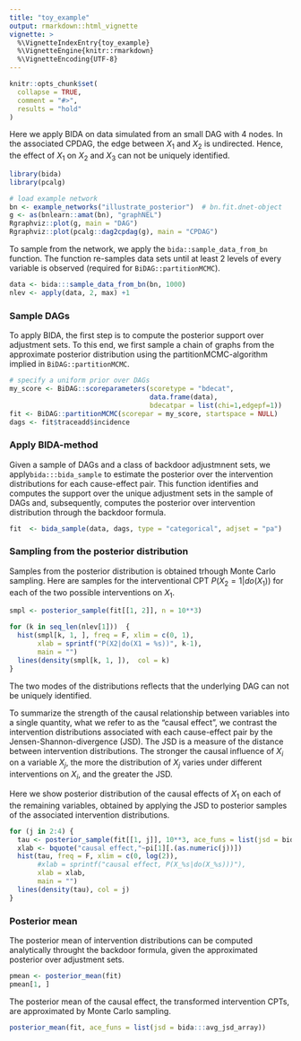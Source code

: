 ```yaml
---
title: "toy_example"
output: rmarkdown::html_vignette
vignette: >
  %\VignetteIndexEntry{toy_example}
  %\VignetteEngine{knitr::rmarkdown}
  %\VignetteEncoding{UTF-8}
---
```


```r
knitr::opts_chunk$set(
  collapse = TRUE,
  comment = "#>",
  results = "hold"
)
```



Here we apply BIDA on data simulated from an small DAG with 4 nodes. 
In the associated CPDAG, the edge between $X_1$ and $X_2$ is undirected.
Hence, the effect of $X_1$ on $X_2$ and $X_3$ can not be uniquely identified.


```r
library(bida)
library(pcalg)

# load example network
bn <- example_networks("illustrate_posterior")  # bn.fit.dnet-object
g <- as(bnlearn::amat(bn), "graphNEL")
Rgraphviz::plot(g, main = "DAG")
Rgraphviz::plot(pcalg::dag2cpdag(g), main = "CPDAG")
```

To sample from the network, we apply the `bida::sample_data_from_bn` function. The function re-samples data sets until at least 2 levels of every variable is observed (required for `BiDAG::partitionMCMC`). 
```r
data <- bida:::sample_data_from_bn(bn, 1000)
nlev <- apply(data, 2, max) +1
```

### Sample DAGs
To apply BIDA, the first step is to compute the posterior support over adjustment sets.
To this end, we first sample a chain of graphs from the approximate posterior distribution using the partitionMCMC-algorithm implied in `BiDAG::partitionMCMC`. 
```r
# specify a uniform prior over DAGs 
my_score <- BiDAG::scoreparameters(scoretype = "bdecat", 
                                   data.frame(data),
                                   bdecatpar = list(chi=1,edgepf=1))
fit <- BiDAG::partitionMCMC(scorepar = my_score, startspace = NULL)
dags <- fit$traceadd$incidence
```


### Apply BIDA-method
Given a sample of DAGs and a class of backdoor adjustmnent sets, we apply`bida:::bida_sample` to estimate the posterior over the intervention distributions for each cause-effect pair.
This function identifies and computes the support over the unique adjustment sets in the sample of DAGs and, subsequently, computes the posterior over intervention distribution through the backdoor formula.
```r
fit  <- bida_sample(data, dags, type = "categorical", adjset = "pa") 
```


### Sampling from the posterior distribution
Samples from the posterior distribution is obtained trhough Monte Carlo sampling.
Here are samples for the interventional CPT $P(X_2 = 1|do(X_1))$ for each of the two possible interventions on $X_1$. 
```r
smpl <- posterior_sample(fit[[1, 2]], n = 10**3)

for (k in seq_len(nlev[1]))  {
  hist(smpl[k, 1, ], freq = F, xlim = c(0, 1),
       xlab = sprintf("P(X2|do(X1 = %s))", k-1),
       main = "")
  lines(density(smpl[k, 1, ]),  col = k)
}
```

The two modes of the distributions reflects that the underlying DAG can not be uniquely identified. 

To summarize the strength of the causal relationship between variables into a single quantity, what we refer to as the "causal effect", we contrast the intervention distributions associated with each cause-effect pair by the Jensen-Shannon-divergence (JSD). The JSD is a measure of the distance between intervention distributions. The stronger the causal influence of $X_i$ on a variable $X_j$, the more the distribution of $X_j$ varies under different interventions on $X_i$, and the greater the JSD. 

Here we show posterior distribution of the causal effects of $X_1$ on each of the remaining variables, obtained by applying the JSD to posterior samples of the associated intervention distributions.
```r
for (j in 2:4) {
  tau <- posterior_sample(fit[[1, j]], 10**3, ace_funs = list(jsd = bida:::avg_jsd_array))
  xlab <- bquote("causal effect,"~pi[1][.(as.numeric(j))])
  hist(tau, freq = F, xlim = c(0, log(2)),
       #xlab = sprintf("causal effect, P(X_%s|do(X_%s)))"),
       xlab = xlab,
       main = "")
  lines(density(tau), col = j)
}
```


### Posterior mean
The posterior mean of intervention distributions can be computed analytically throught the backdoor formula, given the approximated posterior over adjustment sets. 

```r
pmean <- posterior_mean(fit)
pmean[1, ]
```

The posterior mean of the causal effect, the transformed intervention CPTs, are approximated by Monte Carlo sampling.
```r
posterior_mean(fit, ace_funs = list(jsd = bida:::avg_jsd_array))
```
